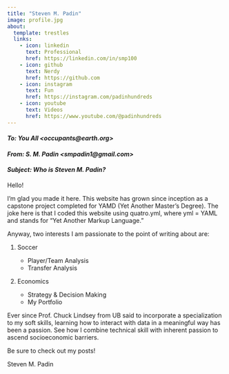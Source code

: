 ```yaml
---
title: "Steven M. Padin"
image: profile.jpg
about: 
  template: trestles
  links:
    - icon: linkedin
      text: Professional
      href: https://linkedin.com/in/smp100
    - icon: github
      text: Nerdy
      href: https://github.com
    - icon: instagram
      text: Fun
      href: https://instagram.com/padinhundreds
    - icon: youtube
      text: Videos
      href: https://www.youtube.com/@padinhundreds
---
```


#### *To: You All \<occupants\@earth.org\>*

#### *From: S. M. Padin \<smpadin1\@gmail.com\>*

#### *Subject: Who is Steven M. Padin?*

Hello!

I'm glad you made it here. This website has grown since inception as a capstone project completed for YAMD (Yet Another Master's Degree). The joke here is that I coded this website using quatro.yml, where yml = YAML and stands for "Yet Another Markup Language."

Anyway, two interests I am passionate to the point of writing about are:

1.  Soccer

    -   Player/Team Analysis
    -   Transfer Analysis

2.  Economics

    -   Strategy & Decision Making
    -   My Portfolio

Ever since Prof. Chuck Lindsey from UB said to incorporate a specialization to my soft skills, learning how to interact with data in a meaningful way has been a passion. See how I combine technical skill with inherent passion to ascend socioeconomic barriers.

Be sure to check out my posts!

Steven M. Padin
